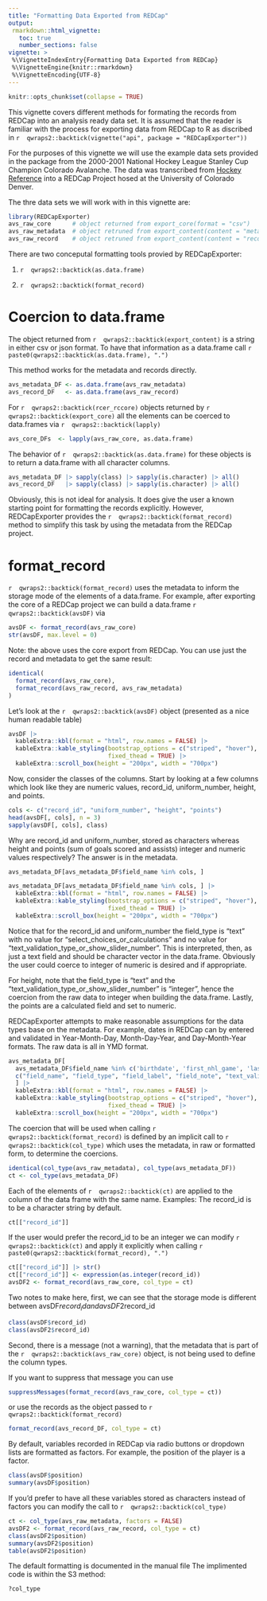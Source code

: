 ```yaml
---
title: "Formatting Data Exported from REDCap"
output:
 rmarkdown::html_vignette:
   toc: true
   number_sections: false
vignette: >
 %\VignetteIndexEntry{Formatting Data Exported from REDCap}
 %\VignetteEngine{knitr::rmarkdown}
 %\VignetteEncoding{UTF-8}
---
```



```r
knitr::opts_chunk$set(collapse = TRUE)
```


This vignette covers different methods for formating the records from REDCap
into an analysis ready data set.  It is assumed that the reader is familiar
with the process for exporting data from REDCap to R as discribed in
`r  qwraps2::backtick(vignette("api", package = "REDCapExporter"))  `

For the purposes of this vignette we will use the example data sets provided
in the package from the 2000-2001 National Hockey League Stanley Cup Champion
Colorado Avalanche.  The data was transcribed from [Hockey
Reference](https://www.hockey-reference.com/teams/COL/2001.html) into a
REDCap Project hosed at the University of Colorado Denver.

The thre data sets we will work with in this vignette are:

```r
library(REDCapExporter)
avs_raw_core      # object returned from export_core(format = "csv")
avs_raw_metadata  # object retruned from export_content(content = "metadata", format = "csv")
avs_raw_record    # object retruned from export_content(content = "record", format = "csv")
```


There are two conceputal formatting tools provied by REDCapExporter:

1.
`r  qwraps2::backtick(as.data.frame)  `

2.
`r  qwraps2::backtick(format_record)  `

# Coercion to data.frame

The object returned from
`r  qwraps2::backtick(export_content)  `
is a string in either csv or json format.  To have that information as a
data.frame call
`r  paste0(qwraps2::backtick(as.data.frame), ".") `

This method works for the metadata and records directly.


```r
avs_metadata_DF <- as.data.frame(avs_raw_metadata)
avs_record_DF   <- as.data.frame(avs_raw_record)
```


For
`r  qwraps2::backtick(rcer_rccore)  `
objects returned by
`r  qwraps2::backtick(export_core)  `
all the elements can be coerced to data.frames via
`r  qwraps2::backtick(lapply)  `

```r
avs_core_DFs  <- lapply(avs_raw_core, as.data.frame)
```


The behavior of
`r  qwraps2::backtick(as.data.frame)  `
for these objects is to return a data.frame with all character columns.

```r
avs_metadata_DF |> sapply(class) |> sapply(is.character) |> all()
avs_record_DF   |> sapply(class) |> sapply(is.character) |> all()
```


Obviously, this is not ideal for analysis.  It does give the user a known
starting point for formatting the records explicitly.  However,
REDCapExporter provides the
`r  qwraps2::backtick(format_record)  `
method to simplify this task by using the metadata from the REDCap project.

# format_record

`r  qwraps2::backtick(format_record)  `
uses the metadata to inform the storage mode of the elements of a data.frame.
For example, after exporting the core of a REDCap project we can build a
data.frame
`r  qwraps2::backtick(avsDF)  `
via

```r
avsDF <- format_record(avs_raw_core)
str(avsDF, max.level = 0)
```


Note: the above uses the core export from REDCap.  You can use just the
record and metadata to get the same result:

```r
identical(
  format_record(avs_raw_core),
  format_record(avs_raw_record, avs_raw_metadata)
)
```


Let's look at the
`r  qwraps2::backtick(avsDF)  `
object (presented as a nice human readable table)


```r
avsDF |>
  kableExtra::kbl(format = "html", row.names = FALSE) |>
  kableExtra::kable_styling(bootstrap_options = c("striped", "hover"),
                            fixed_thead = TRUE) |>
  kableExtra::scroll_box(height = "200px", width = "700px")
```


Now, consider the classes of the columns.  Start by looking at
a few columns which look like they are numeric values, record_id,
uniform_number, height, and points.

```r
cols <- c("record_id", "uniform_number", "height", "points")
head(avsDF[, cols], n = 3)
sapply(avsDF[, cols], class)
```


Why are record_id and uniform_number, stored as characters whereas height and
points (sum of goals scored and assists) integer and numeric values
respectively?  The answer is in the metadata.


```r
avs_metadata_DF[avs_metadata_DF$field_name %in% cols, ]
```



```r
avs_metadata_DF[avs_metadata_DF$field_name %in% cols, ] |>
  kableExtra::kbl(format = "html", row.names = FALSE) |>
  kableExtra::kable_styling(bootstrap_options = c("striped", "hover"),
                            fixed_thead = TRUE) |>
  kableExtra::scroll_box(height = "200px", width = "700px")
```


Notice that for the record_id and uniform_number the field_type is "text"
with no value for "select_choices_or_calculations" and no value for
"text_validation_type_or_show_slider_number".  This is interpreted, then, as
just a text field and should be character vector in the data.frame.
Obviously the user could coerce to integer of numeric is desired and if
appropriate.

For height, note that the field_type is "text" and the
"text_validation_type_or_show_slider_number" is "integer", hence the coercion
from the raw data to integer when building the data.frame.  Lastly, the
points are a calculated field and set to numeric.

REDCapExporter attempts to make reasonable assumptions for the data types
base on the metadata.  For example, dates in REDCap can by entered and
validated in Year-Month-Day, Month-Day-Year, and Day-Month-Year formats.  The
raw data is all in YMD format.

```r
avs_metadata_DF[
  avs_metadata_DF$field_name %in% c('birthdate', 'first_nhl_game', 'last_nhl_game'),
  c("field_name", "field_type", "field_label", "field_note", "text_validation_type_or_show_slider_number")
  ] |>
  kableExtra::kbl(format = "html", row.names = FALSE) |>
  kableExtra::kable_styling(bootstrap_options = c("striped", "hover"),
                            fixed_thead = TRUE) |>
  kableExtra::scroll_box(height = "200px", width = "700px")
```


The coercion that will be used when calling
`r  qwraps2::backtick(format_record)  `
is defined by an implicit call to
`r  qwraps2::backtick(col_type)  `
which uses the metadata, in raw or formatted form, to determine the
coercions.


```r
identical(col_type(avs_raw_metadata), col_type(avs_metadata_DF))
ct <- col_type(avs_metadata_DF)
```


Each of the elements of
`r  qwraps2::backtick(ct)  `
are applied to the column of the data frame with the same name.
Examples:  The record_id is to be a character string by default.

```r
ct[["record_id"]]
```


If the user would prefer the record_id to be an integer we can modify
`r  qwraps2::backtick(ct)  `
and apply it explicitly when calling
`r  paste0(qwraps2::backtick(format_record), ".")  `


```r
ct[["record_id"]] |> str()
ct[["record_id"]] <- expression(as.integer(record_id))
avsDF2 <- format_record(avs_raw_core, col_type = ct)
```


Two notes to make here, first, we can see that the storage mode
is different between avsDF$record_id and avsDF2$record_id

```r
class(avsDF$record_id)
class(avsDF2$record_id)
```


Second, there is a message (not a warning), that the metadata that is part of
the
`r  qwraps2::backtick(avs_raw_core)  `
object, is not being used to define the column types.

If you want to suppress that message you can use

```r
suppressMessages(format_record(avs_raw_core, col_type = ct))
```


or use the records as the object passed to
`r  qwraps2::backtick(format_record)  `

```r
format_record(avs_record_DF, col_type = ct)
```


By default, variables recorded in REDCap via radio buttons or dropdown lists
are formatted as factors.  For example, the position of the player is a
factor.

```r
class(avsDF$position)
summary(avsDF$position)
```


If you'd prefer to have all these variables stored as characters instead of
factors you can modify the call to
`r  qwraps2::backtick(col_type)  `

```r
ct <- col_type(avs_raw_metadata, factors = FALSE)
avsDF2 <- format_record(avs_raw_record, col_type = ct)
class(avsDF2$position)
summary(avsDF2$position)
table(avsDF2$position)
```


The default formatting is documented in the manual file
The implimented code is within the S3 method:

```r
?col_type
```


